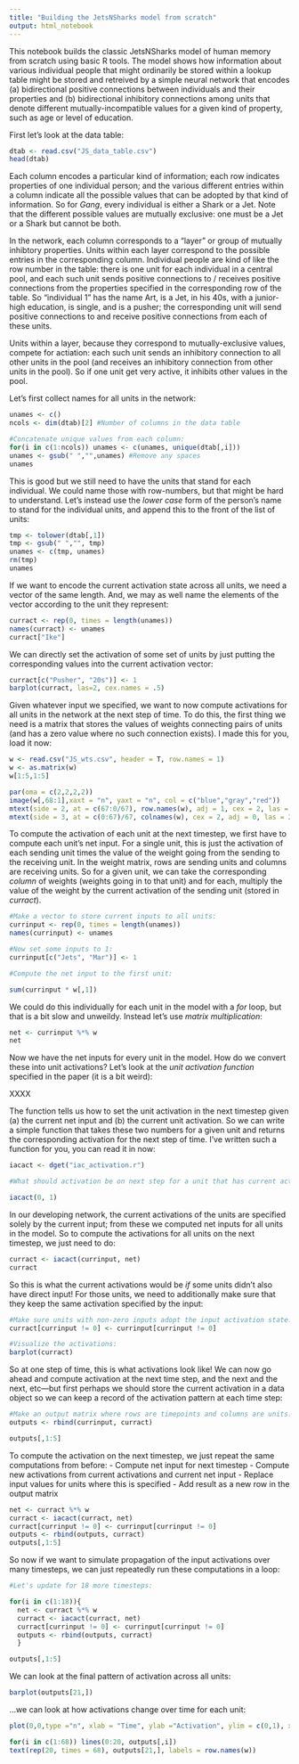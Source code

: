 ```yaml
---
title: "Building the JetsNSharks model from scratch"
output: html_notebook
---
```


This notebook builds the classic JetsNSharks model of human memory from scratch using basic R tools. The model shows how information about various individual people that might ordinarily be stored within a lookup table might be stored and retreived by a simple neural network that encodes (a) bidirectional positive connections between individuals and their properties and (b) bidirectional inhibitory connections among units that denote different mutually-incompatible values for a given kind of property, such as age or level of education.

First let's look at the data table:

```r
dtab <- read.csv("JS_data_table.csv")
head(dtab)
```
Each column encodes a particular kind of information; each row indicates properties of one individual person; and the various different entries within a column indicate all the possible values that can be adopted by that kind of information. So for _Gang_, every individual is either a Shark or a Jet. Note that the different possible values are mutually exclusive: one must be a Jet or a Shark but cannot be both.

In the network, each column corresponds to a "layer" or group of mutually inhibtory properties. Units within each layer correspond to the possible entries in the corresponding column. Individual people are kind of like the row number in the table: there is one unit for each individual in a central pool, and each such unit sends positive connections to / receives positive connections from the properties specified in the corresponding row of the table. So "individual 1" has the name Art, is a Jet, in his 40s, with a junior-high education, is single, and is a pusher; the corresponding unit will send positive connections to and receive positive connections from each of these units.

Units within a layer, because they correspond to mutually-exclusive values, compete for actiation: each such unit sends an inhibitory connection to all other units in the pool (and receives an inhibitory connection from other units in the pool). So if one unit get very active, it inhibits other values in the pool.

Let's first collect names for all units in the network:

```r
unames <- c()
ncols <- dim(dtab)[2] #Number of columns in the data table

#Concatenate unique values from each column:
for(i in c(1:ncols)) unames <- c(unames, unique(dtab[,i]))
unames <- gsub(" ","",unames) #Remove any spaces
unames
```
This is good but we still need to have the units that stand for each individual. We could name those with row-numbers, but that might be hard to understand. Let's instead use the _lower case_ form of the person's name to stand for the individual units, and append this to the front of the list of units:
```r
tmp <- tolower(dtab[,1])
tmp <- gsub(" ","", tmp)
unames <- c(tmp, unames)
rm(tmp)
unames
```
If we want to encode the current activation state across all units, we need a vector of the same length. And, we may as well name the elements of the vector according to the unit they represent:

```r
curract <- rep(0, times = length(unames))
names(curract) <- unames
curract["Ike"]
```
We can directly set the activation of some set of units by just putting the corresponding values into the current activation vector:

```r
curract[c("Pusher", "20s")] <- 1
barplot(curract, las=2, cex.names = .5)
```

Given whatever input we specified, we want to now compute activations for all units in the network at the next step of time. To do this, the first thing we need is a matrix that stores the values of weights connecting pairs of units (and has a zero value where no such connection exists). I made this for you, load it now:

```r
w <- read.csv("JS_wts.csv", header = T, row.names = 1)
w <- as.matrix(w)
w[1:5,1:5]
```
```r
par(oma = c(2,2,2,2))
image(w[,68:1],xaxt = "n", yaxt = "n", col = c("blue","gray","red"))
mtext(side = 2, at = c(67:0/67), row.names(w), adj = 1, cex = 2, las = 2)
mtext(side = 3, at = c(0:67)/67, colnames(w), cex = 2, adj = 0, las = 2)
```

To compute the activation of each unit at the next timestep, we first have to compute each unit's net input. For a single unit, this is just the activation of each sending unit times the value of the weight going from the sending to the receiving unit. In the weight matrix, rows are sending units and columns are receiving units. So for a given unit, we can take the corresponding _column_ of weights (weights going in to that unit) and for each, multiply the value of the weight by the current activation of the sending unit (stored in _curract_). 

```r
#Make a vector to store current inputs to all units:
currinput <- rep(0, times = length(unames))
names(currinput) <- unames

#Now set some inputs to 1:
currinput[c("Jets", "Mar")] <- 1

#Compute the net input to the first unit:

sum(currinput * w[,1])

```
We could do this individually for each unit in the model with a _for_ loop, but that is a bit slow and unweildy. Instead let's use _matrix multiplication_:

```r
net <- currinput %*% w
net
```
Now we have the net inputs for every unit in the model. How do we convert these into unit activations? Let's look at the _unit activation function_ specified in the paper (it is a bit weird):

XXXX

The function tells us how to set the unit activation in the next timestep given (a) the current net input and (b) the current unit activation. So we can write a simple function that takes these two numbers for a given unit and returns the corresponding activation for the next step of time. I've written such a function for you, you can read it in now:

```r
iacact <- dget("iac_activation.r")

#What should activation be on next step for a unit that has current activation of 0 and a current net input of 1?

iacact(0, 1)
```
In our developing network, the current activations of the units are specified solely by the current input; from these we computed net inputs for all units in the model. So to compute the activations for all units on the next timestep, we just need to do:

```r
curract <- iacact(currinput, net)
curract
```
So this is what the current activations would be _if_ some units didn't also have direct input! For those units, we need to additionally make sure that they keep the same activation specified by the input:

```r
#Make sure units with non-zero inputs adopt the input activation state:
curract[currinput != 0] <- currinput[currinput != 0]

#Visualize the activations:
barplot(curract)
```
So at one step of time, this is what activations look like! We can now go ahead and compute activation at the next time step, and the next and the next, etc---but first perhaps we should store the current activation in a data object so we can keep a record of the activation pattern at each time step:

```r
#Make an output matrix where rows are timepoints and columns are units:
outputs <- rbind(currinput, curract)

outputs[,1:5]
```
To compute the activation on the next timestep, we just repeat the same computations from before:
- Compute net input for next timestep
- Compute new activations from current activations and current net input
- Replace input values for units where this is specified
- Add result as a new row in the output matrix

```r
net <- curract %*% w
curract <- iacact(curract, net)
curract[currinput != 0] <- currinput[currinput != 0]
outputs <- rbind(outputs, curract)
outputs[,1:5]
```
So now if we want to simulate propagation of the input activations over many timesteps, we can just repeatedly run these computations in a loop:

```r
#Let's update for 18 more timesteps:

for(i in c(1:18)){
  net <- curract %*% w
  curract <- iacact(curract, net)
  curract[currinput != 0] <- currinput[currinput != 0]
  outputs <- rbind(outputs, curract)
  }

outputs[,1:5]
```
We can look at the final pattern of activation across all units:
```r
barplot(outputs[21,])
```
...we can look at how activations change over time for each unit:

```r
plot(0,0,type ="n", xlab = "Time", ylab ="Activation", ylim = c(0,1), xlim = c(0,20))

for(i in c(1:68)) lines(0:20, outputs[,i])
text(rep(20, times = 68), outputs[21,], labels = row.names(w))

```

